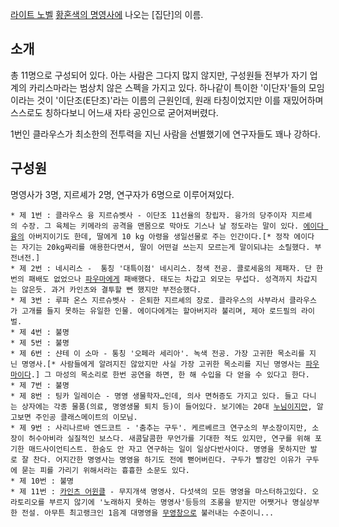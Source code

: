 [[라이트 노벨]] [[황혼색의 명영사]]에 나오는 [집단]의 이름.

== 소개 ==
총 11명으로 구성되어 있다. 아는 사람은 그다지 많지 않지만, 구성원들 전부가 자기 업계의 카리스마라는 범상치 않은 스펙을 가지고 있다. 하나같이 특이한 '이단자'들의 모임이라는 것이 '이단조(E단조)'라는 이름의 근원인데, 원래 타칭이었지만 이를 재밌어하며 스스로도 칭하다보니 어느새 자타 공인으로 굳어져버렸다.

1번인 클라우스가 최소한의 전투력을 지닌 사람을 선별했기에 연구자들도 꽤나 강하다.

== 구성원 ==
명영사가 3명, 지르셰가 2명, 연구자가 6명으로 이루어져있다.

 * 제 1번 : 클라우스 융 지르슈벳사 - 이단조 11선율의 창립자. 융가의 당주이자 지르셰의 수장. 그 육체는 키메라의 공격을 맨몸으로 막아도 기스나 날 정도라는 말이 있다. [[에이다 융]]의 아버지이기도 한데, 딸에게 10 kg 아령을 생일선물로 주는 인간이다.[* 정작 에이다는 자기는 20kg짜리를 애용한다면서, 딸이 어떤걸 쓰는지 모르는게 말이되냐는 소릴했다. 부전녀전.]
 * 제 2번 : 네시리스 -  통칭 '대특이점' 네시리스. 청색 전공. 콜로세움의 제패자. 단 한번의 패배도 없었으나 [[파우마]]에게 패배했다. 태도는 차갑고 외모는 무섭다. 성격까지 차갑지는 않은듯. 과거 카인츠와 결투할 뻔 했지만 부전승했다.
 * 제 3번 : 루파 온스 지르슈벳사 - 은퇴한 지르셰의 장로. 클라우스의 사부라서 클라우스가 고개를 들지 못하는 유일한 인물. 에이다에게는 할아버지라 불리며, 제아 로드필의 라이벌.
 * 제 4번 : 불명
 * 제 5번 : 불명
 * 제 6번 : 샨테 이 소마 - 통칭 '오페라 세리아'. 녹색 전공. 가장 고귀한 목소리를 지닌 명영사.[* 사람들에게 알려지진 않았지만 사실 가장 고귀한 목소리를 지닌 명영사는 [[파우마]]이다.] 그 마성의 목소리로 한번 공연을 하면, 한 해 수입을 다 얻을 수 있다고 한다.
 * 제 7번 : 불명
 * 제 8번 : 팅카 일레이슨 - 명영 생물학자…인데, 의사 면허증도 가지고 있다. 들고 다니는 상자에는 각종 물품(의료, 명영생물 퇴치 등)이 들어있다. 보기에는 20대 [[누님]]이지만, 알고보면 주인공 클래스메이트의 이모님.
 * 제 9번 : 사리나르바 엔드코트 - '춤추는 구두'. 케르베르크 연구소의 부소장이지만, 소장이 허수아비라 실질적인 보스다. 새콤달콤한 무언가를 기대한 적도 있지만, 연구를 위해 포기한 매드사이언티스트. 한숨도 안 자고 연구하는 일이 일상다반사이다. 명영을 못하지만 발로 잘 찬다. 어지간한 명영사는 명영을 하기도 전에 뻗어버린다. 구두가 빨강인 이유가 구두에 묻는 피를 가리기 위해서라는 흉흉한 소문도 있다.
 * 제 10번 : 불명
 * 제 11번 : [[카인츠 어윈클]] - 무지개색 명영사. 다섯색의 모든 명영을 마스터하고있다. 오라토리오를 부르지 않기에 '노래하지 못하는 명영사'등등의 조롱을 받지만 어쨋거나 명실상부한 전설. 아무튼 최고랭크인 1음계 대명영을 [[무영창]]으로 불러내는 수준이니...
